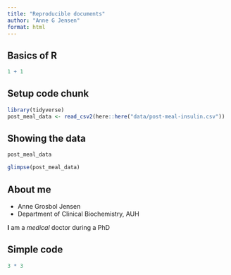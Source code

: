 ```yaml
---
title: "Reproducible documents"
author: "Anne G Jensen"
format: html
---
```


## Basics of R

```r
1 + 1
```

## Setup code chunk
```r
library(tidyverse)
post_meal_data <- read_csv2(here::here("data/post-meal-insulin.csv"))
```

## Showing the data

```r
post_meal_data
```

```r
glimpse(post_meal_data)
```





## About me 
- Anne Grosbol Jensen 
- Department of Clinical Biochemistry, AUH

**I** am a *medical* doctor during a PhD

## Simple code 
```r
3 * 3 
```



